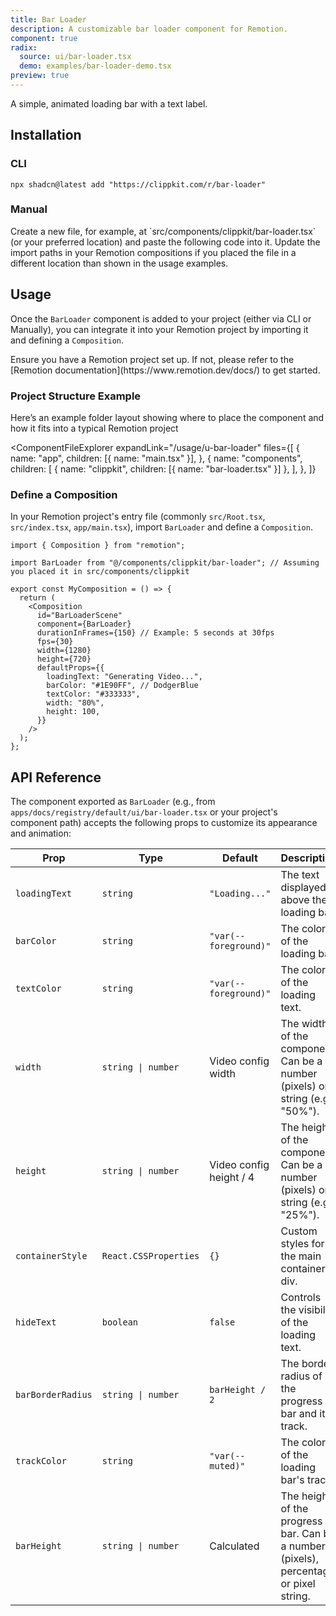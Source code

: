 ```yaml
---
title: Bar Loader
description: A customizable bar loader component for Remotion.
component: true
radix:
  source: ui/bar-loader.tsx
  demo: examples/bar-loader-demo.tsx
preview: true
---
```


A simple, animated loading bar with a text label.

<ComponentTabs name="bar-loader-demo" />

## Installation

### CLI

```package-install
npx shadcn@latest add "https://clippkit.com/r/bar-loader"
```

### Manual

<Steps>
  <Step>
    Create a new file, for example, at `src/components/clippkit/bar-loader.tsx` (or your preferred location) and paste the following code into it.
    <ComponentSource name="bar-loader" />
  </Step>
  <Step>Update the import paths in your Remotion compositions if you placed the file in a different location than shown in the usage examples.</Step>
</Steps>

## Usage

Once the `BarLoader` component is added to your project (either via CLI or Manually), you can integrate it into your Remotion project by importing it and defining a `Composition`.

<Callout title="Prerequisite">
  Ensure you have a Remotion project set up. If not, please refer to the
  [Remotion documentation](https://www.remotion.dev/docs/) to get started.
</Callout>

### Project Structure Example

Here’s an example folder layout showing where to place the component and how it fits into a typical Remotion project

<ComponentFileExplorer
  expandLink="/usage/u-bar-loader"
  files={[
    {
      name: "app",
      children: [{ name: "main.tsx" }],
    },
    {
      name: "components",
      children: [
        { name: "clippkit", children: [{ name: "bar-loader.tsx" }] },
      ],
    },
  ]}
>
  <ComponentCode name="bar-loader-demo" />
  <ComponentCode name="bar-loader" />
</ComponentFileExplorer>

### Define a Composition

In your Remotion project's entry file (commonly `src/Root.tsx`, `src/index.tsx`, `app/main.tsx`), import `BarLoader` and define a `Composition`.

```tsx title="app/main.tsx (or equivalent)"
import { Composition } from "remotion";

import BarLoader from "@/components/clippkit/bar-loader"; // Assuming you placed it in src/components/clippkit

export const MyComposition = () => {
  return (
    <Composition
      id="BarLoaderScene"
      component={BarLoader}
      durationInFrames={150} // Example: 5 seconds at 30fps
      fps={30}
      width={1280}
      height={720}
      defaultProps={{
        loadingText: "Generating Video...",
        barColor: "#1E90FF", // DodgerBlue
        textColor: "#333333",
        width: "80%",
        height: 100,
      }}
    />
  );
};
```

## API Reference

The component exported as `BarLoader` (e.g., from `apps/docs/registry/default/ui/bar-loader.tsx` or your project's component path) accepts the following props to customize its appearance and animation:

| Prop              | Type                  | Default                 | Description                                                                            |
| ----------------- | --------------------- | ----------------------- | -------------------------------------------------------------------------------------- |
| `loadingText`     | `string`              | `"Loading..."`          | The text displayed above the loading bar.                                              |
| `barColor`        | `string`              | `"var(--foreground)"`   | The color of the loading bar.                                                          |
| `textColor`       | `string`              | `"var(--foreground)"`   | The color of the loading text.                                                         |
| `width`           | `string \| number`    | Video config width      | The width of the component. Can be a number (pixels) or a string (e.g., "50%").        |
| `height`          | `string \| number`    | Video config height / 4 | The height of the component. Can be a number (pixels) or a string (e.g., "25%").       |
| `containerStyle`  | `React.CSSProperties` | `{}`                    | Custom styles for the main container div.                                              |
| `hideText`        | `boolean`             | `false`                 | Controls the visibility of the loading text.                                           |
| `barBorderRadius` | `string \| number`    | `barHeight / 2`         | The border radius of the progress bar and its track.                                   |
| `trackColor`      | `string`              | `"var(--muted)"`        | The color of the loading bar's track.                                                  |
| `barHeight`       | `string \| number`    | Calculated              | The height of the progress bar. Can be a number (pixels), percentage, or pixel string. |

